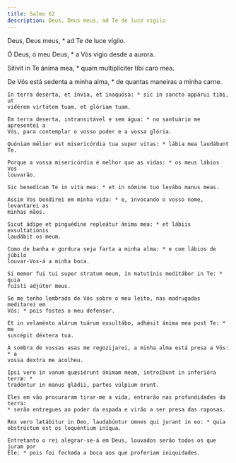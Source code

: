 ```yaml
---
title: Salmo 62
description: Deus, Deus meus, ad Te de luce vigilo
---
```


<div class="side-by-side not-content">

Deus, Deus meus, * ad Te de luce vígilo.

Ó Deus, ó meu Deus, * a Vós vigio desde a aurora.

Sitívit in Te ánima mea, * quam multiplíciter tibi caro mea.

  <span>
    De Vós está sedenta a minha alma, * de quantas maneiras a minha carne.

    In terra desérta, et ínvia, et inaquósa: * sic in sancto appárui tibi, ut
    vidérem virtútem tuam, et glóriam tuam.

    Em terra deserta, intransitável e sem água: * no santuário me apresentei a
    Vós, para contemplar o vosso poder e a vossa glória.

    Quóniam mélior est misericórdia tua super vitas: * lábia mea laudábunt Te.

    Porque a vossa misericórdia é melhor que as vidas: * os meus lábios Vos
    louvarão.

    Sic benedícam Te in vita mea: * et in nómine tuo levábo manus meas.

    Assim Vos bendirei em minha vida: * e, invocando o vosso nome, levantarei as
    minhas mãos.

    Sicut ádipe et pinguédine repleátur ánima mea: * et lábiis exsultatiónis
    laudábit os meum.

    Como de banha e gordura seja farta a minha alma: * e com lábios de júbilo
    louvar-Vos-á a minha boca.

    Si memor fui tui super stratum meum, in matutínis meditábor in Te: * quia
    fuísti adjútor meus.

    Se me tenho lembrado de Vós sobre o meu leito, nas madrugadas meditarei em
    Vós: * pois fostes o meu defensor.

    Et in velaménto alárum tuárum exsultábo, adhǽsit ánima mea post Te: * me
    suscépit déxtera tua.

    À sombra de vossas asas me regozijarei, a minha alma está presa a Vós: * a
    vossa dextra me acolheu.

    Ipsi vero in vanum quæsiérunt ánimam meam, introíbunt in inferióra terræ: *
    tradéntur in manus gládii, partes vúlpium erunt.

    Eles em vão procuraram tirar-me a vida, entrarão nas profundidades da terra:
    * serão entregues ao poder da espada e virão a ser presa das raposas.

    Rex vero lætábitur in Deo, laudabúntur omnes qui jurant in eo: * quia
    obstrúctum est os loquéntium iníqua.

    Entretanto o rei alegrar-se-á em Deus, louvados serão todos os que juram por
    Ele: * pois foi fechada a boca aos que proferiam iniquidades.

</div>
